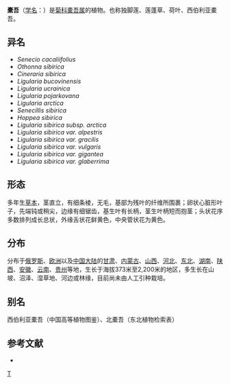 {{Speciesbox 
| taxon = Ligularia sibirica
| image =Ligulaire-Souveyrols.JPG
| authority = (L.) Cass. 
| subdivision_ranks =[[变种|变种]]
| subdivision =
* 橐吾 ''L. s.'' var. ''sibirica''
* [[毛苞橐吾|毛苞橐吾]] ''L. s.'' var. ''araneosa''
}}

'''橐吾'''（[[学名|学名]]：{{lang|la|''Ligularia sibirica''}}）是[[菊科|菊科]][[橐吾属|橐吾属]]的植物。也称独脚莲、莲蓬草、荷叶、西伯利亚橐吾。

==异名==
* ''Senecio cacaliifolius''
* ''Othonna sibirica''
* ''Cineraria sibirica''
* ''Ligularia bucovinensis''
* ''Ligularia ucrainica''
* ''Ligularia pojarkovana''
* ''Ligularia arctica''
* ''Senecillis sibirica''
* ''Hoppea sibirica''
* ''Ligularia sibirica subsp. arctica''
* ''Ligularia sibirica var. alpestris''
* ''Ligularia sibirica var. gracilis''
* ''Ligularia sibirica var. vulgaris''
* ''Ligularia sibirica var. gigantea''
* ''Ligularia sibirica var. glaberrima''

==形态==
多年生[[草本|草本]]，茎直立，有细条棱，无毛，基部为残叶的纤维所围裹；卵状心脏形叶子，先端钝或稍尖，边缘有细锯齿，基生叶有长柄，茎生叶柄短而抱茎；头状花序多数排列成长总状，外缘舌状花鲜黄色，中央管状花为黄色。

==分布==
分布于[[俄罗斯|俄罗斯]]、[[欧洲|欧洲]]以及[[中国大陆|中国大陆]]的[[甘肃|甘肃]]、[[内蒙古|内蒙古]]、[[山西|山西]]、[[河北|河北]]、[[中国东北地区|东北]]、[[湖南|湖南]]、[[陕西|陕西]]、[[安徽|安徽]]、[[云南|云南]]、[[贵州|贵州]]等地，生长于海拔373米至2,200米的地区，多生长在山坡、沼泽、湿草地、河边或林缘，目前尚未由人工引种栽培。

== 别名 ==
西伯利亚橐吾（中国高等植物图鉴）、北橐吾（东北植物检索表）

== 参考文献 ==
<div class="references-small">
* {{cite web| url =http://www.bioinfo.cn/db05/KmzwSpecies.php?action=view&id=5073| title =橐吾（原变种）| work =《中国高等植物数据库全库》| publisher =中国科学院微生物研究所| author =昆明植物研究所| accessdate =2009-02-25| deadurl =yes| archiveurl =https://web.archive.org/web/20160305054211/http://www.bioinfo.cn/db05/KmzwSpecies.php?action=view&id=5073| archivedate =2016-03-05}}
</div>
{{Taxonbar|from=Q718004}}

[[Category:橐吾属|T]]